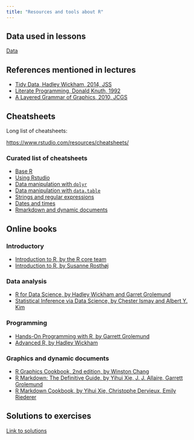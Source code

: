 ```yaml
---
title: "Resources and tools about R"
---
```


## Data used in lessons

[Data](data/index.html)

## References mentioned in lectures

- [Tidy Data, Hadley Wickham, 2014, JSS](wickham-tidy-data-2014-jssv59i10.pdf)
- [Literate Programming, Donald Knuth, 1992](https://www-cs-faculty.stanford.edu/~knuth/lp.html)
- [A Layered Grammar of Graphics, 2010, JCGS](layered-grammar.pdf)

## Cheatsheets

Long list of cheatsheets: 

[https://www.rstudio.com/resources/cheatsheets/](https://www.rstudio.com/resources/cheatsheets/)

### Curated list of cheatsheets


- [Base R](https://raw.githubusercontent.com/rstudio/cheatsheets/main/base-r.pdf)
- [Using Rstudio](https://raw.githubusercontent.com/rstudio/cheatsheets/main/rstudio-ide.pdf)
- [Data manipulation with `dplyr`](https://raw.githubusercontent.com/rstudio/cheatsheets/main/data-transformation.pdf)
- [Data manipulation with `data.table`](https://raw.githubusercontent.com/rstudio/cheatsheets/main/datatable.pdf)
- [Strings and regular expressions](https://raw.githubusercontent.com/rstudio/cheatsheets/main/strings.pdf)
- [Dates and times](https://raw.githubusercontent.com/rstudio/cheatsheets/main/lubridate.pdf)
- [Rmarkdown and dynamic documents](https://raw.githubusercontent.com/rstudio/cheatsheets/main/rmarkdown.pdf)

## Online books


### Introductory

- [Introduction to R, by the R core team](https://cran.r-project.org/doc/manuals/r-release/R-intro.html)
- [Introduction to R, by Susanne Rosthøj](http://r.sund.ku.dk/)

### Data analysis

- [R for Data Science, by Hadley Wickham and Garret Grolemund](https://r4ds.had.co.nz/)
- [Statistical Inference via Data Science, by Chester Ismay and Albert Y. Kim](https://moderndive.com/)

### Programming

- [Hands-On Programming with R, by Garrett Grolemund](https://rstudio-education.github.io/hopr/)
- [Advanced R, by Hadley Wickham](https://adv-r.hadley.nz/)

### Graphics and dynamic documents

- [R Graphics Cookbook, 2nd edition, by Winston Chang](https://r-graphics.org/)
- [R Markdown: The Definitive Guide, by Yihui Xie, J. J. Allaire, Garrett Grolemund](https://bookdown.org/yihui/rmarkdown/)
- [R Markdown Cookbook, by Yihui Xie, Christophe Dervieux, Emily Riederer](https://bookdown.org/yihui/rmarkdown-cookbook/)


## Solutions to exercises

[Link to solutions](exercises/solutions/index.html)